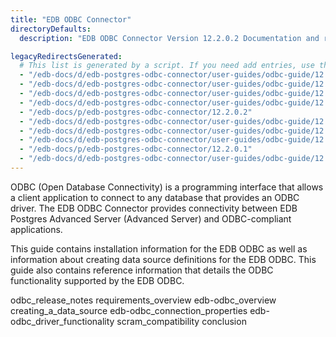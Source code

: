 ```yaml
---
title: "EDB ODBC Connector"
directoryDefaults:
  description: "EDB ODBC Connector Version 12.2.0.2 Documentation and release notes."

legacyRedirectsGenerated:
  # This list is generated by a script. If you need add entries, use the `legacyRedirects` key.
  - "/edb-docs/d/edb-postgres-odbc-connector/user-guides/odbc-guide/12.2.0.2/index.html"
  - "/edb-docs/d/edb-postgres-odbc-connector/user-guides/odbc-guide/12.2.0.2/conclusion.html"
  - "/edb-docs/d/edb-postgres-odbc-connector/user-guides/odbc-guide/12.2.0.2/whats_new.html"
  - "/edb-docs/d/edb-postgres-odbc-connector/user-guides/odbc-guide/12.2.0.2/genindex.html"
  - "/edb-docs/p/edb-postgres-odbc-connector/12.2.0.2"
  - "/edb-docs/d/edb-postgres-odbc-connector/user-guides/odbc-guide/12.2.0.1/conclusion.html"
  - "/edb-docs/d/edb-postgres-odbc-connector/user-guides/odbc-guide/12.2.0.1/whats_new.html"
  - "/edb-docs/d/edb-postgres-odbc-connector/user-guides/odbc-guide/12.2.0.1/genindex.html"
  - "/edb-docs/p/edb-postgres-odbc-connector/12.2.0.1"
  - "/edb-docs/d/edb-postgres-odbc-connector/user-guides/odbc-guide/12.2.0.1/index.html"
---
```


ODBC (Open Database Connectivity) is a programming interface that allows a client application to connect to any database that provides an ODBC driver. The EDB ODBC Connector provides connectivity between EDB Postgres Advanced Server (Advanced Server) and ODBC-compliant applications.

This guide contains installation information for the EDB ODBC as well as information about creating data source definitions for the EDB ODBC. This guide also contains reference information that details the ODBC functionality supported by the EDB ODBC.

<div class="toctree" maxdepth="3">

odbc_release_notes requirements_overview edb-odbc_overview creating_a_data_source edb-odbc_connection_properties edb-odbc_driver_functionality scram_compatibility conclusion

</div>

